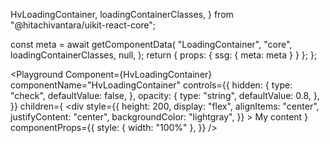   HvLoadingContainer,
  loadingContainerClasses,
} from "@hitachivantara/uikit-react-core";




  const meta = await getComponentData(
    "LoadingContainer",
    "core",
    loadingContainerClasses,
    null,
  );
  return { props: { ssg: { meta: meta } } };
};

<Description />

<Page>

<Playground
  Component={HvLoadingContainer}
  componentName="HvLoadingContainer"
  controls={{
    hidden: {
      type: "check",
      defaultValue: false,
    },
    opacity: {
      type: "string",
      defaultValue: 0.8,
    },
  }}
  children={
    <div
      style={{
        height: 200,
        display: "flex",
        alignItems: "center",
        justifyContent: "center",
        backgroundColor: "lightgray",
      }}
    >
      My content
    </div>
  }
  componentProps={{
    style: { width: "100%" },
  }}
/>

</Page>
